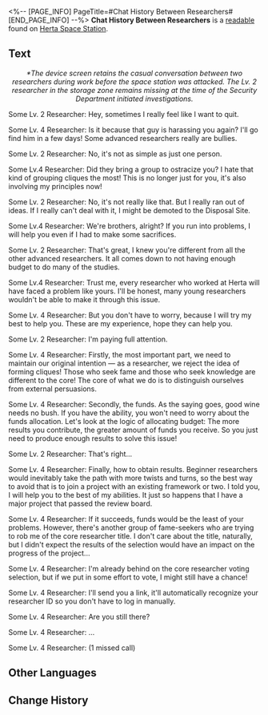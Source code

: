 <%-- [PAGE_INFO]
PageTitle=#Chat History Between Researchers#
[END_PAGE_INFO] --%>
{{Readable Infobox
|id           = 144
|partIds      = 190295
|title        = 
|image        = Item Journal.png
|world        = Herta Space Station
|parts        = 1
|author       = <!--to be added-->
|description  = A chat history between two researchers right before the space station was attacked. The transcript of the chat has now been included in the investigation list of the Security Department.
|part1        = Chat History Between Researchers
|source1      = {{cx|Source missing}}
|characters   = 
|factions     = 
}}
'''Chat History Between Researchers''' is a [[readable]] found on [[Herta Space Station]].
<!--
==Location==
{{Map Embed|<map name>|<marker id>}}
-->
==Text==
<div align="center">''*The device screen retains the casual conversation between two researchers during work before the space station was attacked. The Lv. 2 researcher in the storage zone remains missing at the time of the Security Department initiated investigations.''</div>

Some Lv. 2 Researcher: Hey, sometimes I really feel like I want to quit.

Some Lv. 4 Researcher: Is it because that guy is harassing you again? I'll go find him in a few days! Some advanced researchers really are bullies.

Some Lv. 2 Researcher: No, it's not as simple as just one person.

Some Lv.4 Researcher: Did they bring a group to ostracize you? I hate that kind of grouping cliques the most! This is no longer just for you, it's also involving my principles now!

Some Lv. 2 Researcher: No, it's not really like that. But I really ran out of ideas. If I really can't deal with it, I might be demoted to the Disposal Site.

Some Lv.4 Researcher: We're brothers, alright? If you run into problems, I will help you even if I had to make some sacrifices.

Some Lv. 2 Researcher: That's great, I knew you're different from all the other advanced researchers. It all comes down to not having enough budget to do many of the studies.

Some Lv.4 Researcher: Trust me, every researcher who worked at Herta will have faced a problem like yours. I'll be honest, many young researchers wouldn't be able to make it through this issue.

Some Lv. 4 Researcher: But you don't have to worry, because I will try my best to help you. These are my experience, hope they can help you.

Some Lv. 2 Researcher: I'm paying full attention.

Some Lv. 4 Researcher: Firstly, the most important part, we need to maintain our original intention &mdash; as a researcher, we reject the idea of forming cliques! Those who seek fame and those who seek knowledge are different to the core! The core of what we do is to distinguish ourselves from external persuasions.

Some Lv. 4 Researcher: Secondly, the funds. As the saying goes, good wine needs no bush. If you have the ability, you won't need to worry about the funds allocation. Let's look at the logic of allocating budget: The more results you contribute, the greater amount of funds you receive. So you just need to produce enough results to solve this issue!

Some Lv. 2 Researcher: That's right...

Some Lv. 4 Researcher: Finally, how to obtain results. Beginner researchers would inevitably take the path with more twists and turns, so the best way to avoid that is to join a project with an existing framework or two. I told you, I will help you to the best of my abilities. It just so happens that I have a major project that passed the review board.

Some Lv. 4 Researcher: If it succeeds, funds would be the least of your problems. However, there's another group of fame-seekers who are trying to rob me of the core researcher title. I don't care about the title, naturally, but I didn't expect the results of the selection would have an impact on the progress of the project...

Some Lv. 4 Researcher: I'm already behind on the core researcher voting selection, but if we put in some effort to vote, I might still have a chance!

Some Lv. 4 Researcher: I'll send you a link, it'll automatically recognize your researcher ID so you don't have to log in manually.

Some Lv. 4 Researcher: Are you still there?

Some Lv. 4 Researcher: ...

Some Lv. 4 Researcher: (1 missed call)

<!--
==Trivia==
* 
-->
==Other Languages==
{{Other Languages
|en   = Chat History Between Researchers
|zhs  = 科员间的聊天记录
|zht  = 組員間的聊天紀錄
|ja   = スタッフのチャット記録
|ko   = 연구원들의 채팅 기록
|es   = Registro de una conversación entre investigadores
|fr   = Historique de conversation entre chercheurs
|ru   = История переписки исследователей
|th   = ประวัติการแชทของนักวิจัย
|vi   = Nhật Ký Trò Chuyện Của Nhà Nghiên Cứu
|de   = Chatverlauf zwischen Forschern
|id   = Riwayat Obrolan Antar Peneliti
|pt   = Histórico de Conversa Entre Pesquisadores
}}

==Change History==
{{Change History|1.0}}